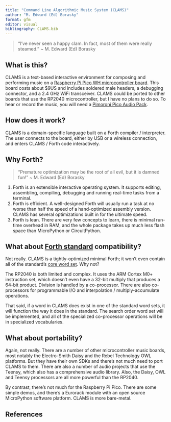```yaml
---
title: "Command Line Algorithmic Music System (CLAMS)"
author: "M. Edward (Ed) Borasky"
format: gfm
editor: visual
bibliography: CLAMS.bib
---
```


> "I've never seen a happy clam. In fact, most of them were really steamed." \~ M. Edward (Ed) Borasky

## What is this?

CLAMS is a text-based interactive environment for composing and performing music
on a
[Raspberry Pi Pico WH microcontroller board](https://sbcshop.myshopify.com/products/raspberry-pi-pico-wh?variant=40047914090579).
This board costs about \$9US and includes soldered male headers, a debugging
connector, and a 2.4 GHz WiFi transceiver. CLAMS could be ported to other boards
that use the RP2040 microcontroller, but I have no plans to do so. To hear or
record the music, you will need a
[Pimoroni Pico Audio Pack](https://shop.pimoroni.com/products/pico-audio-pack?variant=32369490853971).

## How does it work?

CLAMS is a domain-specific language built on a Forth compiler / interpreter. The user connects to the board, either by USB or a wireless connection, and enters CLAMS / Forth code interactively.

## Why Forth?

> "Premature optimization may be the root of all evil, but it is damned
> fun!" \~ M. Edward (Ed) Borasky

1. Forth is an extensible interactive operating system. It supports editing,
assembling, compiling, debugging and running real-time tasks from a terminal.
2. Forth is efficient. A well-designed Forth will usually run a task at no
worse than half the speed of a hand-optimized assembly version. CLAMS has
several optimizations built in for the ultimate speed.
3. Forth is lean. There are very few concepts to learn, there is minimal
run-time overhead in RAM, and the whole package takes up much less flash 
space than MicroPython or CircuitPython.

## What about [Forth standard](https://forth-standard.org/standard/words) compatibility?

Not really. CLAMS is a tightly-optimized minimal Forth; it won't even contain
all of the standard's
[core word set](https://forth-standard.org/standard/core). Why not?

The RP2040 is both limited and complex. It uses the ARM Cortex M0+
instruction set, which doesn't even have a 32-bit multiply that produces a
64-bit product. Division is handled by a co-processor. There are also
co-processors for programmable I/O and interpolation / multiply-accumulate
operations.

That said, if a word in CLAMS does exist in one of the standard word sets, it
will function the way it does in the standard. The search order word set will
be implemented, and all of the specialized co-processor operations will be
in specialized vocabularies.

## What about portability?

Again, not really. There are a number of other microcontroller music boards,
most notably the Electro-Smith Daisy and the Rebel Technology OWL platforms.
But they have their own SDKs and there's not much need to port CLAMS to them.
There are also a number of audio projects that use the Teensy, which also has
a comprehensive audio library. Also, the Daisy, OWL and Teensy processors
are all more powerful than the RP2040.

By contrast, there's not much for the Raspberry Pi Pico. There are some
simple demos, and there's a Eurorack module with an open source MicroPython
software platform. CLAMS is more bare-metal.

## References
